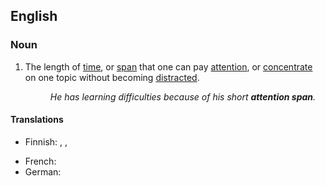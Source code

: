 ==English==

===Noun===
{{en-noun}}

# The length of [[time]], or [[span]] that one can pay [[attention]], or [[concentrate]] on one topic without becoming [[distracted]].
#: ''He has learning difficulties because of his short '''attention span'''.''

====Translations====
{{trans-top|time one can pay attention}}
* Finnish: {{t|fi|keskittymiskyky}}, {{t|fi|keskittymisjänne}}, {{t|fi|huomiojänne}}
{{trans-mid}}
* French: {{t|fr|[[capacité]] [[de]] [[concentration]]|f}}
* German: {{t+|de|Aufmerksamkeitsspanne|f}}
{{trans-bottom}}